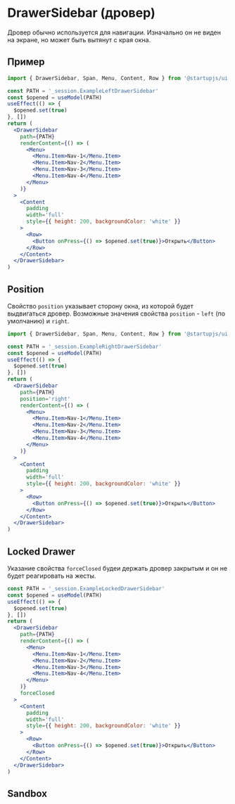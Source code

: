 
# DrawerSidebar (дровер)

Дровер обычно используется для навигации. Изначально он не виден на экране, но может быть вытянут c края окна.

## Пример


```jsx
import { DrawerSidebar, Span, Menu, Content, Row } from '@startupjs/ui'
```

```jsx example
const PATH = '_session.ExampleLeftDrawerSidebar'
const $opened = useModel(PATH)
useEffect(() => {
  $opened.set(true)
}, [])
return (
  <DrawerSidebar
    path={PATH}
    renderContent={() => (
      <Menu>
        <Menu.Item>Nav-1</Menu.Item>
        <Menu.Item>Nav-2</Menu.Item>
        <Menu.Item>Nav-3</Menu.Item>
        <Menu.Item>Nav-4</Menu.Item>
      </Menu>
    )}
  >
    <Content
      padding
      width='full'
      style={{ height: 200, backgroundColor: 'white' }}
    >
      <Row>
        <Button onPress={() => $opened.set(true)}>Открыть</Button>
      </Row>
    </Content>
  </DrawerSidebar>
)
```

## Position

Свойство `position` указывает сторону окна, из которой будет выдвигаться дровер. Возможные значения свойства `position` - `left` (по умолчанию) и `right`.

```jsx
import { DrawerSidebar, Span, Menu, Content, Row } from '@startupjs/ui'
```

```jsx example
const PATH = '_session.ExampleRightDrawerSidebar'
const $opened = useModel(PATH)
useEffect(() => {
  $opened.set(true)
}, [])
return (
  <DrawerSidebar
    path={PATH}
    position='right'
    renderContent={() => (
      <Menu>
        <Menu.Item>Nav-1</Menu.Item>
        <Menu.Item>Nav-2</Menu.Item>
        <Menu.Item>Nav-3</Menu.Item>
        <Menu.Item>Nav-4</Menu.Item>
      </Menu>
    )}
  >
    <Content
      padding
      width='full'
      style={{ height: 200, backgroundColor: 'white' }}
    >
      <Row>
        <Button onPress={() => $opened.set(true)}>Открыть</Button>
      </Row>
    </Content>
  </DrawerSidebar>
)
```

## Locked Drawer

Указание свойства `forceClosed` будеи держать дровер закрытым и он не будет реагировать на жесты.

```jsx example
const PATH = '_session.ExampleLockedDrawerSidebar'
const $opened = useModel(PATH)
useEffect(() => {
  $opened.set(true)
}, [])
return (
  <DrawerSidebar
    path={PATH}
    renderContent={() => (
      <Menu>
        <Menu.Item>Nav-1</Menu.Item>
        <Menu.Item>Nav-2</Menu.Item>
        <Menu.Item>Nav-3</Menu.Item>
        <Menu.Item>Nav-4</Menu.Item>
      </Menu>
    )}
    forceClosed
  >
    <Content
      padding
      width='full'
      style={{ height: 200, backgroundColor: 'white' }}
    >
      <Row>
        <Button onPress={() => $opened.set(true)}>Открыть</Button>
      </Row>
    </Content>
  </DrawerSidebar>
)
```

## Sandbox

<Sandbox Component={DrawerSidebar} />
